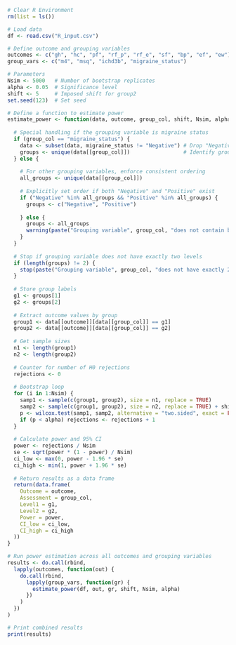 
```{r}
# Clear R Environment
rm(list = ls())

# Load data
df <- read.csv("R_input.csv")

# Define outcome and grouping variables
outcomes <- c("gh", "hc", "pf", "rf_p", "rf_e", "sf", "bp", "ef", "ew")
group_vars <- c("m4", "msq", "ichd3b", "migraine_status")

# Parameters
Nsim <- 5000   # Number of bootstrap replicates
alpha <- 0.05  # Significance level
shift <- 5     # Imposed shift for group2
set.seed(123)  # Set seed
```

```{r}
# Define a function to estimate power
estimate_power <- function(data, outcome, group_col, shift, Nsim, alpha) {
  
  # Special handling if the grouping variable is migraine status
  if (group_col == "migraine_status") {
    data <- subset(data, migraine_status != "Negative") # Drop "Negative"
    groups <- unique(data[[group_col]])                 # Identify groups
  } else {
    
    # For other grouping variables, enforce consistent ordering
    all_groups <- unique(data[[group_col]])
    
    # Explicitly set order if both "Negative" and "Positive" exist
    if ("Negative" %in% all_groups && "Positive" %in% all_groups) {
      groups <- c("Negative", "Positive")
      
    } else {
      groups <- all_groups
      warning(paste("Grouping variable", group_col, "does not contain both 'Negative' and 'Positive' levels."))
    }
  }
  
  # Stop if grouping variable does not have exactly two levels
  if (length(groups) != 2) {
    stop(paste("Grouping variable", group_col, "does not have exactly 2 levels after filtering."))
  }
  
  # Store group labels
  g1 <- groups[1] 
  g2 <- groups[2]
  
  # Extract outcome values by group
  group1 <- data[[outcome]][data[[group_col]] == g1]
  group2 <- data[[outcome]][data[[group_col]] == g2]
  
  # Get sample sizes
  n1 <- length(group1)
  n2 <- length(group2)
  
  # Counter for number of H0 rejections
  rejections <- 0
  
  # Bootstrap loop
  for (i in 1:Nsim) {
    samp1 <- sample(c(group1, group2), size = n1, replace = TRUE)                    # Resample group 1
    samp2 <- sample(c(group1, group2), size = n2, replace = TRUE) + shift            # Resample group 2 and add shift
    p <- wilcox.test(samp1, samp2, alternative = "two.sided", exact = FALSE)$p.value # Wilcoxon test
    if (p < alpha) rejections <- rejections + 1                                      # Count rejection if p < alpha
  }
  
  # Calculate power and 95% CI
  power <- rejections / Nsim
  se <- sqrt(power * (1 - power) / Nsim)
  ci_low <- max(0, power - 1.96 * se)
  ci_high <- min(1, power + 1.96 * se)
  
  # Return results as a data frame
  return(data.frame(
    Outcome = outcome,
    Assessment = group_col,
    Level1 = g1,
    Level2 = g2,
    Power = power,
    CI_low = ci_low,
    CI_high = ci_high
  ))
}
```

```{r}
# Run power estimation across all outcomes and grouping variables
results <- do.call(rbind,
  lapply(outcomes, function(out) {
    do.call(rbind,
      lapply(group_vars, function(gr) {
        estimate_power(df, out, gr, shift, Nsim, alpha)
      })
    )
  })
)

# Print combined results
print(results)
```








